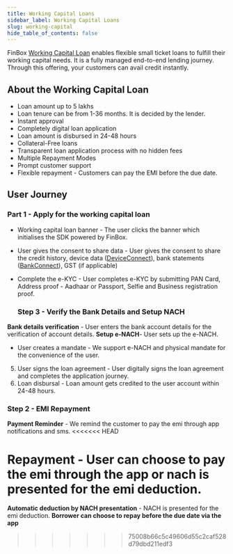 ```yaml
---
title: Working Capital Loans
sidebar_label: Working Capital Loans
slug: working-capital
hide_table_of_contents: false
---
```



FinBox [Working Capital Loan](https://put_link_redirection_here) enables flexible small ticket loans to fulfill their working capital needs. It is a fully managed end-to-end lending journey. Through this offering, your customers can avail credit instantly.

## About the Working Capital Loan

* Loan amount up to 5 lakhs
* Loan tenure can be from 1-36 months. It is decided by the lender.
* Instant approval 
* Completely digital loan application
* Loan amount is disbursed in 24-48 hours
* Collateral-Free loans
* Transparent loan application process with no hidden fees
* Multiple Repayment Modes
* Prompt customer support
* Flexible repayment - Customers can pay the EMI before the due date.



## User Journey

### Part 1 - Apply for the working capital loan


* Working capital loan banner - The user clicks the banner which initialises the SDK powered by FinBox. 
* User gives the consent to share data - User gives the consent to share the credit history, device data ([DeviceConnect](https://put_link_redirection_here)), bank statements ([BankConnect](https://put_link_redirection_here)), GST (if applicable)
* Complete the e-KYC - User completes e-KYC by submitting  PAN Card, Address proof - Aadhaar or Passport, Selfie and Business registration proof.

  ### Step 3 - Verify the Bank Details and Setup NACH
 **Bank details verification** - User enters the bank account details for the verification of account details.
 **Setup e-NACH**- User sets up the e-NACH.
* User creates a mandate - We support e-NACH and physical mandate for the convenience of the user.
5. User signs the loan agreement - User digitally signs the loan agreement and completes the application journey.
6. Loan disbursal - Loan amount gets credited to the user account within 24-48 hours. 

### Step 2 - EMI Repayment
**Payment Reminder** - We remind the customer to pay the emi through app notifications and sms.
<<<<<<< HEAD

**Repayment** - User can choose to pay the emi through the app or nach is presented for the emi deduction.
=======
**Automatic deduction by NACH presentation** - NACH is presented for the emi deduction.
**Borrower can choose to repay before the due date via the app**
>>>>>>> 75008b66c5c49606d55c2caf528d79dbd211edf3
  
